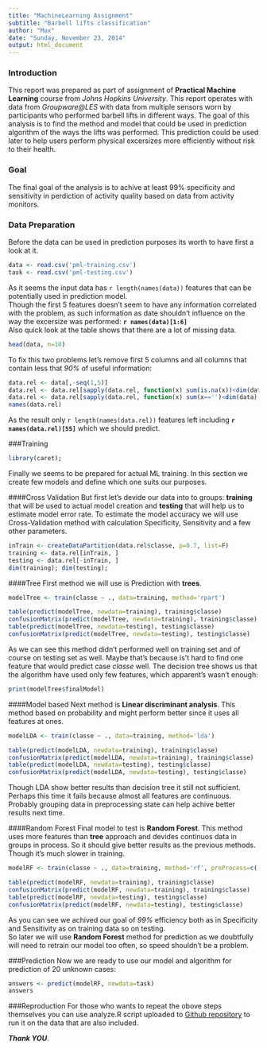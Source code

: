 ```yaml
---
title: "MachineLearning Assignment"
subtitle: "Barbell lifts classification"
author: "Max"
date: "Sunday, November 23, 2014"
output: html_document
---
```


### Introduction
This report was prepared as part of assignment of **Practical Machine Learning** course from  *Johns Hopkins University*. This report operates with data from *Groupware@LES* with data from multiple sensors worn by participants who performed barbell lifts in different ways. The goal of this analysis is to find the method and model that could be used in prediction algorithm of the ways the lifts was performed. This prediction could be used later to help users perform physical excersizes more efficiently without risk to their health.

### Goal
The final goal of the analysis is to achive at least 99% specificity and sensitivity in perdiction of activity quality based on data from activity monitors.

### Data Preparation
Before the data can be used in prediction purposes its worth to have first a look at it.
```r
data <- read.csv('pml-training.csv')
task <- read.csv('pml-testing.csv')
```
As it seems the input data has `r length(names(data))` features that can be potentially used in prediction model.  
Though the first 5 features doesn't seem to have any information correlated with the problem, as such information as date shouldn't influence on the way the excersize was performed: **`r names(data)[1:6]`**  
Also quick look at the table shows that there are a lot of missing data.
```r
head(data, n=10)
```

To fix this two problems let's remove first 5 columns and all columns that contain less that *90%* of useful information:
```r
data.rel <- data[,-seq(1,5)]
data.rel <- data.rel[sapply(data.rel, function(x) sum(is.na(x))<dim(data)[1]*0.9)]
data.rel <- data.rel[sapply(data.rel, function(x) sum(x=='')<dim(data)[1]*0.9)]
names(data.rel)
```

As the result only `r length(names(data.rel))` features left including **`r names(data.rel)[55]`** which we should predict.


###Training
```r
library(caret);
```
Finally we seems to be prepared for actual ML training. In this section we create few models and define which one suits our purposes.

####Cross Validation
But first let's devide our data into to groups: **training** that will be used to actual model creation and **testing** that will help us to estimate model error rate. To estimate the model accuracy we will use Cross-Validation method with calculation Specificity, Sensitivity and a few other parameters.  

```r
inTrain <- createDataPartition(data.rel$classe, p=0.7, list=F)
training <- data.rel[inTrain, ]
testing <- data.rel[-inTrain, ]
dim(training); dim(testing);
```



####Tree
First method we will use is Prediction with **trees**.
```r
modelTree <- train(classe ~ ., data=training, method='rpart')

table(predict(modelTree, newdata=training), training$classe)
confusionMatrix(predict(modelTree, newdata=training), training$classe)
table(predict(modelTree, newdata=testing), testing$classe)
confusionMatrix(predict(modelTree, newdata=testing), testing$classe)
```
As we can see this method didn't performed well on training set and of course on testing set as well. Maybe that's because is't hard to find one feature that would predict case *classe* well. The decision tree shows us that the algorithm have used only few features, which apparent's wasn't enough:
```r
print(modelTree$finalModel)
```

####Model based
Next method is **Linear discriminant analysis**. This method based on probability and might perform better since it uses all features at ones.
```r
modelLDA <- train(classe ~ ., data=training, method='lda')

table(predict(modelLDA, newdata=training), training$classe)
confusionMatrix(predict(modelLDA, newdata=training), training$classe)
table(predict(modelLDA, newdata=testing), testing$classe)
confusionMatrix(predict(modelLDA, newdata=testing), testing$classe)
```
Though LDA show better results than decision tree it still not sufficient. Perhaps this time it fails because almost all features are continuous. Probably grouping data in preprocessing state can help achive better results next time.

####Random Forest
Final model to test is **Random Forest**. This method uses more features than **tree** approach and devides continuos data in groups in process. So it should give better results as the previous methods. Though it's much slower in training.
```r
modelRF <- train(classe ~ ., data=training, method='rf', preProcess=c('center', 'scale'))

table(predict(modelRF, newdata=training), training$classe)
confusionMatrix(predict(modelRF, newdata=training), training$classe)
table(predict(modelRF, newdata=testing), testing$classe)
confusionMatrix(predict(modelRF, newdata=testing), testing$classe)
```
As you can see we achived our goal of *99%* efficiency both as in Specificity and Sensitivity as on training data so on testing.  
So later we will use **Random Forest** method for prediction as we doubtfully will need to retrain our model too often, so speed shouldn't be a problem.

###Prediction
Now we are ready to use our model and algorithm for prediction of 20 unknown cases:
```r
answers <- predict(modelRF, newdata=task)
answers
```


###Reproduction
For those who wants to repeat the obove steps themselves you can use analyze.R script uploaded to [Github repository](https://github.com/volterr/MachineLearningAssignment) to run it on the data that are also included.  

***Thank YOU***.

